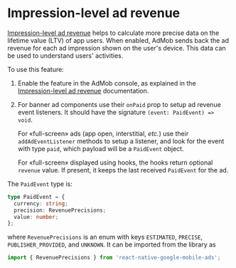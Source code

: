 # Impression-level ad revenue

[Impression-level ad revenue] helps to calculate more precise data on
the lifetime value (LTV) of app users. When enabled, AdMob sends back
the ad revenue for each ad impression shown on the user's device. This
data can be used to understand users' activities.

To use this feature:

1.  Enable the feature in the AdMob console, as explained in
    the [Impression-level ad revenue] documentation.

2.  For banner ad components use their `onPaid` prop to setup ad revenue event
    listeners. It should have the signature `(event: PaidEvent) => void`.

    For &laquo;full-screen&raquo; ads (app open, interstitial, _etc._) use
    their `addAdEventListener` methods to setup a listener, and look for
    the event with type `paid`, which payload will be a `PaidEvent` object.

    For &laquo;full-screen&raquo; displayed using hooks, the hooks return
    optional `revenue` value. If present, it keeps the last received `PaidEvent`
    for the ad.

The `PaidEvent` type is:

```ts
type PaidEvent = {
  currency: string;
  precision: RevenuePrecisions;
  value: number;
};
```

where `RevenuePrecisions` is an enum with keys `ESTIMATED`, `PRECISE`,
`PUBLISHER_PROVIDED`, and `UNKNOWN`. It can be imported from the library as

```ts
import { RevenuePrecisions } from 'react-native-google-mobile-ads';
```

[Impression-level ad revenue]: https://support.google.com/admob/answer/11322405?hl=en
